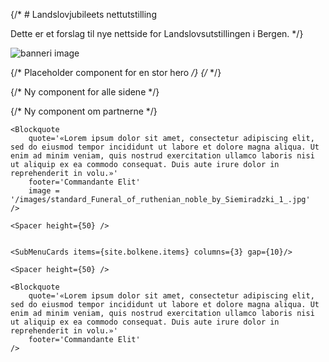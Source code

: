 


{/* # Landslovjubileets nettutstilling
 
Dette er et forslag til nye nettside for Landslovsutstillingen i Bergen.
 */}


<Image
    src='/images/landslovbanner.jpg'
    alt='banneri image'
    width={3500}
    height={1600}
    className="object-cover" 
/>

{/* Placeholder component for en stor hero */}
{/* <Hero title='Jubileumsutstillingen' description='Bryggens Museum' image='/images/landslovbanner.jpg' />
*/}

{/* Ny component for alle sidene */}

{/* Ny component om partnerne */}

<Container>
<Spacer  height={50} />

    <Blockquote
        quote='«Lorem ipsum dolor sit amet, consectetur adipiscing elit, sed do eiusmod tempor incididunt ut labore et dolore magna aliqua. Ut enim ad minim veniam, quis nostrud exercitation ullamco laboris nisi ut aliquip ex ea commodo consequat. Duis aute irure dolor in reprehenderit in volu.»'
        footer='Commandante Elit'
        image = '/images/standard_Funeral_of_ruthenian_noble_by_Siemiradzki_1_.jpg' 
    />
    
    <Spacer height={50} />

 
    <SubMenuCards items={site.bolkene.items} columns={3} gap={10}/>

    <Spacer height={50} />

    <Blockquote
        quote='«Lorem ipsum dolor sit amet, consectetur adipiscing elit, sed do eiusmod tempor incididunt ut labore et dolore magna aliqua. Ut enim ad minim veniam, quis nostrud exercitation ullamco laboris nisi ut aliquip ex ea commodo consequat. Duis aute irure dolor in reprehenderit in volu.»'
        footer='Commandante Elit'
    />

</Container>

 


 